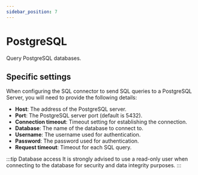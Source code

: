 ```yaml
---
sidebar_position: 7
---
```



# PostgreSQL
Query PostgreSQL databases.

## Specific settings
When configuring the SQL connector to send SQL queries to a PostgreSQL Server, you will need to provide the following
details:
- **Host**: The address of the PostgreSQL server.
- **Port**: The PostgreSQL server port (default is 5432).
- **Connection timeout**: Timeout setting for establishing the connection.
- **Database**: The name of the database to connect to.
- **Username**: The username used for authentication.
- **Password**: The password used for authentication.
- **Request timeout**: Timeout for each SQL query.

:::tip Database access
It is strongly advised to use a read-only user when connecting to the database for security and data integrity purposes.
:::

<ThrottlingSettings/>

<ItemSettings/>